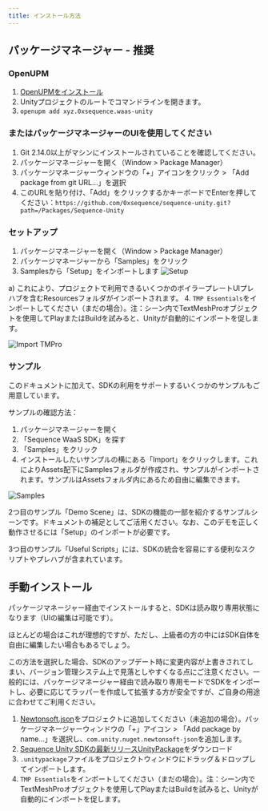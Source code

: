 ```yaml
---
title: インストール方法
---
```


## パッケージマネージャー - 推奨

### OpenUPM

1. [OpenUPMをインストール](https://openupm.com/#get-started-with-cli-optional)
2. Unityプロジェクトのルートでコマンドラインを開きます。
3. `openupm add xyz.0xsequence.waas-unity`

### またはパッケージマネージャーのUIを使用してください

1. Git 2.14.0以上がマシンにインストールされていることを確認してください。
2. パッケージマネージャーを開く（Window > Package Manager）
3. パッケージマネージャーウィンドウの「+」アイコンをクリック > 「Add package from git URL...」を選択
4. このURLを貼り付け、「Add」をクリックするかキーボードでEnterを押してください：`https://github.com/0xsequence/sequence-unity.git?path=/Packages/Sequence-Unity`

### セットアップ

1. パッケージマネージャーを開く（Window > Package Manager）
2. パッケージマネージャーから「Samples」をクリック
3. Samplesから「Setup」をインポートします
   ![Setup](/images/unity/unity-import-setup.png)

a) これにより、プロジェクトで利用できるいくつかのボイラープレートUIプレハブを含むResourcesフォルダがインポートされます。
4\. `TMP Essentials`をインポートしてください（まだの場合）。注：シーン内でTextMeshProオブジェクトを使用してPlayまたはBuildを試みると、Unityが自動的にインポートを促します。

![Import TMPro](/images/unity/unity-import-tmpro.png)

### サンプル
このドキュメントに加えて、SDKの利用をサポートするいくつかのサンプルもご用意しています。

サンプルの確認方法：
1. パッケージマネージャーを開く
2. 「Sequence WaaS SDK」を探す
3. 「Samples」をクリック
4. インストールしたいサンプルの横にある「Import」をクリックします。これによりAssets配下にSamplesフォルダが作成され、サンプルがインポートされます。サンプルはAssetsフォルダ内にあるため自由に編集できます。

![Samples](/images/unity/unity-package-manager-samples.png)

2つ目のサンプル「Demo Scene」は、SDKの機能の一部を紹介するサンプルシーンです。ドキュメントの補足としてご活用ください。なお、このデモを正しく動作させるには「Setup」のインポートが必要です。

3つ目のサンプル「Useful Scripts」には、SDKの統合を容易にする便利なスクリプトやプレハブが含まれています。

## 手動インストール
パッケージマネージャー経由でインストールすると、SDKは読み取り専用状態になります（UIの編集は可能です）。

ほとんどの場合はこれが理想的ですが、ただし、上級者の方の中にはSDK自体を自由に編集したい場合もあるでしょう。

この方法を選択した場合、SDKのアップデート時に変更内容が上書きされてしまい、バージョン管理システム上で見落としやすくなる点にご注意ください。一般的には、パッケージマネージャー経由で読み取り専用モードでSDKをインポートし、必要に応じてラッパーを作成して拡張する方が安全ですが、ご自身の用途に合わせてご利用ください。
1. [Newtonsoft.json](https://docs.unity3d.com/Packages/com.unity.nuget.newtonsoft-json@3.0/manual/index.html)をプロジェクトに追加してください（未追加の場合）。パッケージマネージャーウィンドウの「+」アイコン > 「Add package by name...」を選択し、`com.unity.nuget.newtonsoft-json`を追加します。
2. [Sequence Unity SDKの最新リリースUnityPackage](https://github.com/0xsequence/sequence-unity/releases)をダウンロード
3. `.unitypackage`ファイルをプロジェクトウィンドウにドラッグ＆ドロップしてインポートします。
4. `TMP Essentials`をインポートしてください（まだの場合）。注：シーン内でTextMeshProオブジェクトを使用してPlayまたはBuildを試みると、Unityが自動的にインポートを促します。